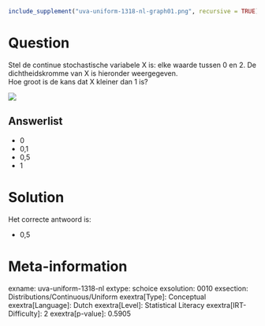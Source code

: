 ```r
include_supplement("uva-uniform-1318-nl-graph01.png", recursive = TRUE)
```

Question
========

Stel de continue stochastische variabele X is: elke waarde tussen 0 en
2. De dichtheidskromme van X is hieronder weergegeven.\
Hoe groot is de kans dat X kleiner dan 1 is?

![](uva-uniform-1318-nl-graph01.png)

Answerlist
----------

* 0
* 0,1
* 0,5
* 1

Solution
========

Het correcte antwoord is: 

* 0,5

Meta-information
================
exname: uva-uniform-1318-nl
extype: schoice
exsolution: 0010
exsection: Distributions/Continuous/Uniform
exextra[Type]: Conceptual
exextra[Language]: Dutch
exextra[Level]: Statistical Literacy
exextra[IRT-Difficulty]: 2
exextra[p-value]: 0.5905

